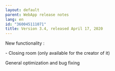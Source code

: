 ```yaml
---
layout: default
parent: WebApp release notes
lang: en
id: "360045111071"
title: Version 3.4, released April 17, 2020
---
```

New functionality :

\- Closing room (only available for the creator of it)

General optimization and bug fixing


